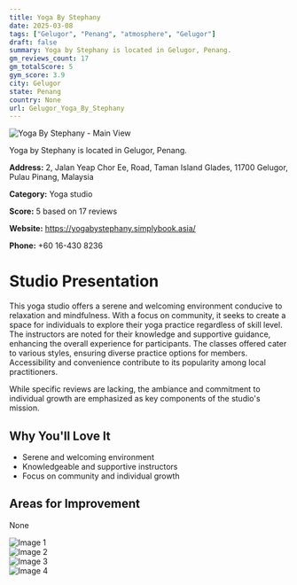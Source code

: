 ```yaml
---
title: Yoga By Stephany
date: 2025-03-08
tags: ["Gelugor", "Penang", "atmosphere", "Gelugor"]  
draft: false
summary: Yoga by Stephany is located in Gelugor, Penang.
gm_reviews_count: 17
gm_totalScore: 5
gym_score: 3.9
city: Gelugor
state: Penang
country: None
url: Gelugor_Yoga_By_Stephany
---
```


<div className="aspect-[16/9] relative my-8">
  <img 
    src="https://lh5.googleusercontent.com/p/AF1QipMyBfLGcmDqY4hy8Ii034PtAKDqUEX8xahBVfvj=w1920-h1080-k-no"
    alt="Yoga By Stephany - Main View"
    className="object-cover absolute inset-0 w-full h-full rounded-lg"
  />
</div>

Yoga by Stephany is located in Gelugor, Penang.

**Address:** 2, Jalan Yeap Chor Ee, Road, Taman Island Glades, 11700 Gelugor, Pulau Pinang, Malaysia

**Category:** Yoga studio

**Score:** 5 based on 17 reviews

**Website:** https://yogabystephany.simplybook.asia/

**Phone:** +60 16-430 8236

# Studio Presentation

This yoga studio offers a serene and welcoming environment conducive to relaxation and mindfulness. With a focus on community, it seeks to create a space for individuals to explore their yoga practice regardless of skill level. The instructors are noted for their knowledge and supportive guidance, enhancing the overall experience for participants. The classes offered cater to various styles, ensuring diverse practice options for members. Accessibility and convenience contribute to its popularity among local practitioners.

While specific reviews are lacking, the ambiance and commitment to individual growth are emphasized as key components of the studio's mission.

## Why You'll Love It

- Serene and welcoming environment
- Knowledgeable and supportive instructors
- Focus on community and individual growth

## Areas for Improvement

None

<div className="grid grid-cols-1 xl:grid-cols-2 gap-4 my-8">
<div className="aspect-[4/3] relative"><img src="https://lh5.googleusercontent.com/p/AF1QipMsX9Dw3bp8FZX9zYNT5wfpGC-giVJovcL24ibX=w1920-h1080-k-no" alt="Image 1" className="object-cover absolute inset-0 w-full h-full rounded-lg" /></div>
<div className="aspect-[4/3] relative"><img src="https://lh5.googleusercontent.com/p/AF1QipOZEpMSW4Tl2L-bPGlfRRNZBgkJIusnO4DSDmoJ=w1920-h1080-k-no" alt="Image 2" className="object-cover absolute inset-0 w-full h-full rounded-lg" /></div>
<div className="aspect-[4/3] relative"><img src="https://lh5.googleusercontent.com/p/AF1QipNr33TK0DXve_jDK4z2r_LD-zBDN-dfHKZr5hul=w1920-h1080-k-no" alt="Image 3" className="object-cover absolute inset-0 w-full h-full rounded-lg" /></div>
<div className="aspect-[4/3] relative"><img src="https://lh5.googleusercontent.com/p/AF1QipMmyILkrJANbWyk4BGeNZJKbeiF4DAeFNaaELh4=w1920-h1080-k-no" alt="Image 4" className="object-cover absolute inset-0 w-full h-full rounded-lg" /></div>
</div>